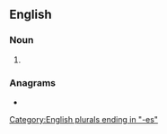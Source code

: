 ==English==

===Noun===
{{head|en|noun form}}

# {{plural of|larch|lang=en}}

===Anagrams===
* {{anagrams|en|a=acehlrs|Charles|Lachers|clasher|raschel}}

[[Category:English plurals ending in "-es"]]